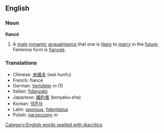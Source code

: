 == English ==
=== Noun ===
'''fiancé'''

# A [[male]] [[romantic]] [[acquaintance]] that one is [[likely]] to [[marry]] in the [[future]]. Feminine form is [[fiancée]].

===Translations===
*Chinese: [[未婚夫]] (wei hunfu)
*French: fiancé
*German: [[Verlobter]] ''m'' (1)
*Italian: [[fidanzato]]
*Japanese: [[婚約者]] (konyaku-sha)
*Korean: [[약혼자]]
*Latin: [[sponsus]], [[fidentiatus]]
*Polish: [[narzeczony]] ''m''
[[Category:English words spelled with diacritics]]